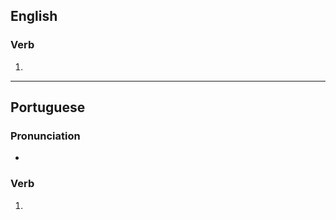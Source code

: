 {{also|Fazes|Fäzes}}

==English==

===Verb===
{{head|en|verb form}}

# {{en-third-person singular of|faze}}

----

==Portuguese==

===Pronunciation===
{{pt-IPA}}
* {{hyph|pt|fa|zes}}

===Verb===
{{head|pt|verb form}}

# {{pt-verb-form-of|fazer}}